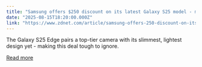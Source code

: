 ```yaml
---
title: "Samsung offers $250 discount on its latest Galaxy S25 model - multiple retailers included"
date: "2025-08-15T18:20:00.000Z"
link: "https://www.zdnet.com/article/samsung-offers-250-discount-on-its-latest-galaxy-s25-model-multiple-retailers-included/"
---
```


The Galaxy S25 Edge pairs a top-tier camera with its slimmest, lightest design yet - making this deal tough to ignore.

[Read more](https://www.zdnet.com/article/samsung-offers-250-discount-on-its-latest-galaxy-s25-model-multiple-retailers-included/)
